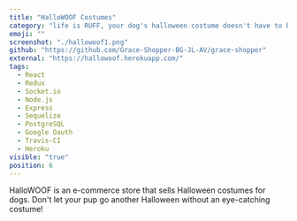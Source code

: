 ```yaml
---
title: "HalloWOOF Costumes"
category: "life is RUFF, your dog's halloween costume doesn't have to be!"
emoji: ""
screenshot: "./hallowoof1.png"
github: "https://github.com/Grace-Shopper-BG-JL-AV/grace-shopper"
external: "https://hallowoof.herokuapp.com/"
tags:
  - React
  - Redux
  - Socket.io
  - Node.js
  - Express
  - Sequelize
  - PostgreSQL
  - Google Oauth
  - Travis-CI
  - Heroku
visible: "true"
position: 6
---
```


HalloWOOF is an e-commerce store that sells Halloween costumes for dogs. Don't let your pup go another Halloween without an eye-catching costume!
